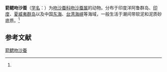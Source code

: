 {{Speciesbox
| name = 箭鳃吻沙蚕
| status = 
| status_system = 
| image = 
| genus = Glycera
| species = sagittariae
| authority = (McIntosh, 1885)<ref name='id10488'>{{cite web| url =http://www.bioinfo.cn/db05/BjdwSpecies.php?action=view&id=10488| title =箭鳃吻沙蚕| work =《中国动物物种编目数据库》| publisher =中国科学院微生物研究所| author =中国科学院动物研究所| accessdate =2009-04-16| deadurl =yes| archiveurl =https://web.archive.org/web/20160305001858/http://www.bioinfo.cn/db05/BjdwSpecies.php?action=view&id=10488| archivedate =2016-03-05}}</ref>
}}

'''箭鳃吻沙蚕'''（[[学名|学名]]：{{lang|la|''Glycera sagittariae''}}）为[[吻沙蚕科|吻沙蚕科]][[吻沙蚕属|吻沙蚕属]]的动物。分布于印度洋阿鲁群岛、[[印度|印度]]、[[夏威夷群岛|夏威夷群岛]]以及中国[[东海|东海]]、[[台湾海峡|台湾海峡]]等海域，一般生活于潮间带软泥和泥质砂底质。<ref name='id10488'/>

== 参考文献 ==
{{reflist}}

{{Wikispecies|Glycera sagittariae}}
{{Taxonbar|from=Q2194743}}

[[Category:吻沙蚕属|箭鳃吻沙蚕]]


{{环节动物小作品}}